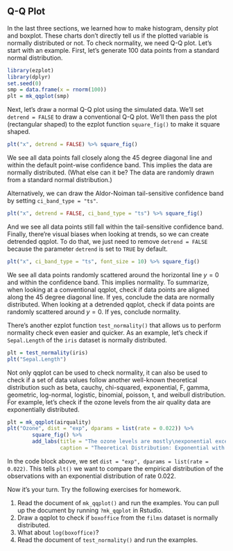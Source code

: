 ## Q-Q Plot

In the last three sections, we learned how to make histogram, density plot and
boxplot. These charts don't directly tell us if the plotted variable is normally
distributed or not. To check normality, we need Q-Q plot. Let's start with an
example. First, let's generate 100 data points from a standard normal distribution.
```r
library(ezplot)
library(dplyr)
set.seed(0)
smp = data.frame(x = rnorm(100))
plt = mk_qqplot(smp)
```

Next, let's draw a normal Q-Q plot using the simulated data. We'll set 
`detrend = FALSE` to draw a conventional Q-Q plot. We'll then pass the
plot (rectangular shaped) to the ezplot function `square_fig()` to make it 
square shaped. 
```r
plt("x", detrend = FALSE) %>% square_fig() 
```

We see all data points fall closely along the 45 degree diagonal line and within 
the default point-wise confidence band. This implies the data are normally 
distributed. (What else can it be? The data are randomly drawn from a standard 
normal distribution.) 

Alternatively, we can draw the Aldor-Noiman tail-sensitive confidence band
by setting `ci_band_type = "ts"`. 
```r
plt("x", detrend = FALSE, ci_band_type = "ts") %>% square_fig()
```

And we see all data points still fall within the tail-sensitive confidence band.  
Finally, there're visual biases when looking at trends, so we can create 
detrended qqplot. To do that, we just need to remove `detrend = FALSE` 
because the parameter `detrend` is set to `TRUE` by default.
```r
plt("x", ci_band_type = "ts", font_size = 10) %>% square_fig()
```

We see all data points randomly scattered around the horizontal line $y = 0$ and
within the confidence band. This implies normality. To summarize, when
looking at a conventional qqplot, check if data points are aligned along the 45
degree diagonal line. If yes, conclude the data are normally distributed. When
looking at a detrended qqplot, check if data points are randomly scattered 
around $y = 0$. If yes, conclude normality. 

There's another ezplot function `test_normality()` that allows us to perform
normality check even easier and quicker. As an example, let's check if 
`Sepal.Length` of the `iris` dataset is normally distributed.
```r
plt = test_normality(iris)
plt("Sepal.Length")
```

Not only qqplot can be used to check normality, it can also be used to check if
a set of data values follow another well-known theoretical distribution such as
beta, cauchy, chi-squared, exponential, F, gamma, geometric, log-normal, 
logistic, binomial, poisson, t, and weibull distribution. For example, let's 
check if the ozone levels from the air quality data are exponentially 
distributed.
```r
plt = mk_qqplot(airquality)
plt("Ozone", dist = "exp", dparams = list(rate = 0.022)) %>% 
        square_fig() %>%
        add_labs(title = "The ozone levels are mostly\nexponential except at the tail",
                 caption = "Theoretical Distribution: Exponential with rate 0.022")
```

In the code block above, we set `dist = "exp", dparams = list(rate = 0.022)`. 
This tells `plt()` we want to compare the empirical distribution of the 
observations with an exponential distribution of rate 0.022. 

Now it's your turn. Try the following exercises for homework.

1. Read the document of `mk_qqplot()` and run the examples. You can pull up the 
document by running `?mk_qqplot` in Rstudio. 
2. Draw a qqplot to check if `boxoffice` from the `films` dataset is normally distributed.
3. What about `log(boxoffice)`?
4. Read the document of `test_normality()` and run the examples. 
